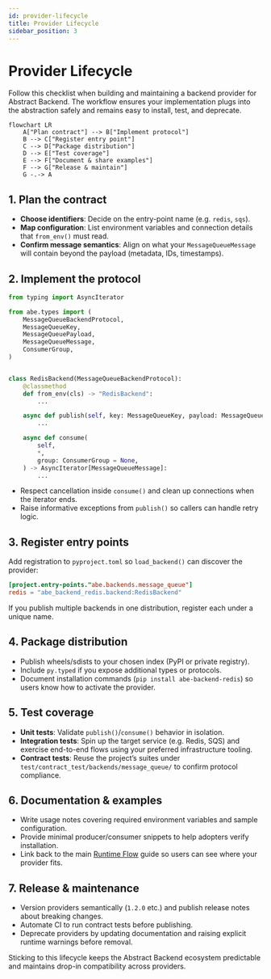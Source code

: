 ```yaml
---
id: provider-lifecycle
title: Provider Lifecycle
sidebar_position: 3
---
```


# Provider Lifecycle

Follow this checklist when building and maintaining a backend provider for Abstract Backend. The workflow ensures your implementation plugs into the abstraction safely and remains easy to install, test, and deprecate.

```mermaid
flowchart LR
    A["Plan contract"] --> B["Implement protocol"]
    B --> C["Register entry point"]
    C --> D["Package distribution"]
    D --> E["Test coverage"]
    E --> F["Document & share examples"]
    F --> G["Release & maintain"]
    G -.-> A
```

## 1. Plan the contract

- **Choose identifiers**: Decide on the entry-point name (e.g. `redis`, `sqs`).
- **Map configuration**: List environment variables and connection details that `from_env()` must read.
- **Confirm message semantics**: Align on what your `MessageQueueMessage` will contain beyond the payload (metadata, IDs, timestamps).

## 2. Implement the protocol

```python
from typing import AsyncIterator

from abe.types import (
    MessageQueueBackendProtocol,
    MessageQueueKey,
    MessageQueuePayload,
    MessageQueueMessage,
    ConsumerGroup,
)


class RedisBackend(MessageQueueBackendProtocol):
    @classmethod
    def from_env(cls) -> "RedisBackend":
        ...

    async def publish(self, key: MessageQueueKey, payload: MessageQueuePayload) -> None:
        ...

    async def consume(
        self,
        *,
        group: ConsumerGroup = None,
    ) -> AsyncIterator[MessageQueueMessage]:
        ...
```

- Respect cancellation inside `consume()` and clean up connections when the iterator ends.
- Raise informative exceptions from `publish()` so callers can handle retry logic.

## 3. Register entry points

Add registration to `pyproject.toml` so `load_backend()` can discover the provider:

```toml
[project.entry-points."abe.backends.message_queue"]
redis = "abe_backend_redis.backend:RedisBackend"
```

If you publish multiple backends in one distribution, register each under a unique name.

## 4. Package distribution

- Publish wheels/sdists to your chosen index (PyPI or private registry).
- Include `py.typed` if you expose additional types or protocols.
- Document installation commands (`pip install abe-backend-redis`) so users know how to activate the provider.

## 5. Test coverage

- **Unit tests**: Validate `publish()`/`consume()` behavior in isolation.
- **Integration tests**: Spin up the target service (e.g. Redis, SQS) and exercise end-to-end flows using your preferred infrastructure tooling.
- **Contract tests**: Reuse the project’s suites under `test/contract_test/backends/message_queue/` to confirm protocol compliance.

## 6. Documentation & examples

- Write usage notes covering required environment variables and sample configuration.
- Provide minimal producer/consumer snippets to help adopters verify installation.
- Link back to the main [Runtime Flow](./runtime-flow.mdx) guide so users can see where your provider fits.

## 7. Release & maintenance

- Version providers semantically (`1.2.0` etc.) and publish release notes about breaking changes.
- Automate CI to run contract tests before publishing.
- Deprecate providers by updating documentation and raising explicit runtime warnings before removal.

Sticking to this lifecycle keeps the Abstract Backend ecosystem predictable and maintains drop-in compatibility across providers.
